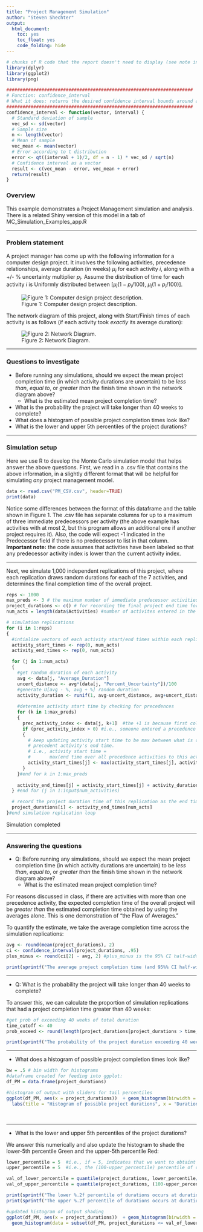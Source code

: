 ---
title: "Project Management Simulation"
author: "Steven Shechter"
output:
  html_document:
    toc: yes
    toc_float: yes
    code_folding: hide
---


```{r, include = FALSE}
# chunks of R code that the report doesn't need to display (see note in the html markdown section below)
library(dplyr)
library(ggplot2)
library(png)

#####################################################################
# Function: confidence_interval
# What it does: returns the desired confidence interval bounds around a sample average, obtained from a vector of input data
#####################################################################
confidence_interval <- function(vector, interval) {
  # Standard deviation of sample
  vec_sd <- sd(vector)
  # Sample size
  n <- length(vector)
  # Mean of sample
  vec_mean <- mean(vector)
  # Error according to t distribution
  error <- qt((interval + 1)/2, df = n - 1) * vec_sd / sqrt(n)
  # Confidence interval as a vector
  result <- c(vec_mean - error, vec_mean + error)
  return(result)
}
```

### Overview
This example demonstrates a Project Management simulation and analysis.  There is a related Shiny version of this model in a tab of MC_Simulation_Examples_app.R 

***

### Problem statement
A project manager has come up with the following information for a computer design project.  It involves the following activities, precedence relationships, average duration (in weeks) $\mu_i$ for each activity $i$, along with a +/- % uncertainty multiplier $p_i$.  Assume the distribution of time for each activity $i$ is Uniformly distributed between $[\mu_i(1-p_i/100)$, $\mu_i(1+p_i/100)]$. 

![Figure 1: Computer design project description.](PM.png)


The network diagram of this project, along with Start/Finish times of each activity is as follows (if each activity took *exactly* its average duration):

![Figure 2: Network Diagram.](PM_network.png)

***

### Questions to investigate

* Before running any simulations, should we expect the mean project completion time (in which activity durations are uncertain) to be *less than*, *equal to*, or *greater than* the finish time shown in the network diagram above?
  + What is the estimated mean project completion time?
* What is the probability the project will take longer than 40 weeks to complete?
* What does a histogram of possible project completion times look like? 
* What is the lower and upper 5th percentiles of the project durations?

***
### Simulation setup

Here we use R to develop the Monte Carlo simulation model that helps answer the above questions.  First, we read in a .csv file that contains the above information, in a slightly different format that will be helpful for simulating *any* project management model.

```{r}
data <- read.csv("PM_CSV.csv", header=TRUE)
print(data)
```

Notice some differences between the format of this dataframe and the table shown in Figure 1.  The .csv file has separate columns for up to a maximum of three immediate predecessors per activity (the above example has activities with at most 2, but this program allows an additional one if another project requires it).  Also, the code will expect -1 indicated in the Predecessor field if there is no predecessor to list in that column.  
**Important note:** the code assumes that activities have been labeled so that any predecessor activity index is lower than the current activity index.

***

Next, we simulate 1,000 independent replications of this project, where each replication draws random durations for each of the 7 activities, and determines the final completion time of the overall project.

```{r}
reps <- 1000  
max_preds <- 3 # the maximum number of immediate predecessor activities
project_durations <- c() # for recording the final project end time for each replication
num_acts = length(data$Activities) #number of activites entered in the .csv

# simulation replications
for (i in 1:reps)
{
  #intialize vectors of each activity start/end times within each replication
  activity_start_times <- rep(0, num_acts) 
  activity_end_times <- rep(0, num_acts) 

  for (j in 1:num_acts) 
  {
    #get random duration of each activity
    avg <- data[j, "Average_Duration"] 
    uncert_distance <- avg*(data[j, "Percent_Uncertainty"])/100
    #generate U[avg - %, avg + %] random duration
    activity_duration <- runif(1, avg-uncert_distance, avg+uncert_distance)
    
    #determine activity start time by checking for precedences
    for (k in 1:max_preds)  
    {
      prec_activity_index <- data[j, k+1]  #the +1 is because first column is Activities
      if (prec_activity_index > 0) #i.e., someone entered a precedence activity
      {
        # keep updating activity start time to be max between what is currently recorded and each
        # precedent activity's end time.
        # i.e., activity start time = 
        #       max(end time over all precedence activities to this activity j)
        activity_start_times[j] <- max(activity_start_times[j], activity_end_times[prec_activity_index])
      }
    }#end for k in 1:max_preds
    
    activity_end_times[j] = activity_start_times[j] + activity_duration
  } #end for (j in 1:input$num_activities)

  # record the project duration time of this replication as the end time of the final activity
  project_durations[i] <- activity_end_times[num_acts] 
}#end simulation replication loop
```
Simulation completed

***

### Answering the questions

* Q: Before running any simulations, should we expect the mean project completion time (in which activity durations are uncertain) to be *less than*, *equal to*, or *greater than* the finish time shown in the network diagram above?
  + What is the estimated mean project completion time?
  
For reasons discussed in class, if there are activities with more than one precedence activity, the expected completion time of the overall project will be *greater than* the estimated completion time obtained by using the averages alone.  This is one demonstration of "the Flaw of Averages."

To quantify the estimate, we take the average completion time across the simulation replications:
  
```{r}
avg <- round(mean(project_durations), 2)
ci <- confidence_interval(project_durations, .95)
plus_minus <- round(ci[2] - avg, 2) #plus_minus is the 95% CI half-width

print(sprintf("The average project completion time (and 95%% CI half-width) is: %.2f +/- %.2f", avg, plus_minus))
```

***

* Q: What is the probability the project will take longer than 40 weeks to complete?

To answer this, we can calculate the proportion of simulation replications that had a project completion time greater than 40 weeks:
```{r}
#get prob of exceeding 40 weeks of total duration
time_cutoff <- 40
prob_exceed <- round(length(project_durations[project_durations > time_cutoff])/length(project_durations),2)

print(sprintf("The probability of the project duration exceeding 40 weeks is %.2f", prob_exceed))
```

***

* What does a histogram of possible project completion times look like? 

```{r}
bw = .5 # bin width for histograms
#dataframe created for feeding into ggplot:
df_PM = data.frame(project_durations)

#histogram of output with sliders for tail percentiles
ggplot(df_PM, aes(x = project_durations))  + geom_histogram(binwidth = bw, color="darkblue", fill="lightblue") + 
  labs(title = "Histogram of possible project durations", x = "Duration", y = "Count")
```
<br>

***

* What is the lower and upper 5th percentiles of the project durations?

We answer this numerically and also update the histogram to shade the lower-5th percentile Green and the upper-5th percentile Red:
```{r}
lower_percentile = 5  #i.e., if = 5, indicates that we want to obtaint the 5th percentile 
upper_percentile = 5  #i.e., the (100-upper_percentile) percentile of durations; so if set to 5, it will return the 95th percentile

val_of_lower_percentile = quantile(project_durations, lower_percentile/100)
val_of_upper_percentile = quantile(project_durations, (100-upper_percentile)/100)

print(sprintf("The lower %.2f percentile of durations occurs at duration = %.2f", lower_percentile, val_of_lower_percentile))
print(sprintf("The upper %.2f percentile of durations occurs at duration = %.2f", upper_percentile,val_of_upper_percentile))

#updated histogram of output shading
ggplot(df_PM, aes(x = project_durations))  + geom_histogram(binwidth = bw, color="darkblue", fill="lightblue") + 
  geom_histogram(data = subset(df_PM, project_durations <= val_of_lower_percentile), binwidth = bw, color="darkblue", fill="green")+ geom_histogram(data = subset(df_PM, project_durations >= val_of_upper_percentile), binwidth = bw, color="darkblue", fill="red") + labs(title = "Histogram of possible project durations", x = "Duration", y = "Count")


```






